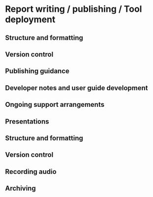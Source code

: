 # Report writing / publishing / Tool deployment 

## Structure and formatting

## Version control

## Publishing guidance 

## Developer notes and user guide development

## Ongoing support arrangements

## Presentations

## Structure and formatting

## Version control

## Recording audio

## Archiving